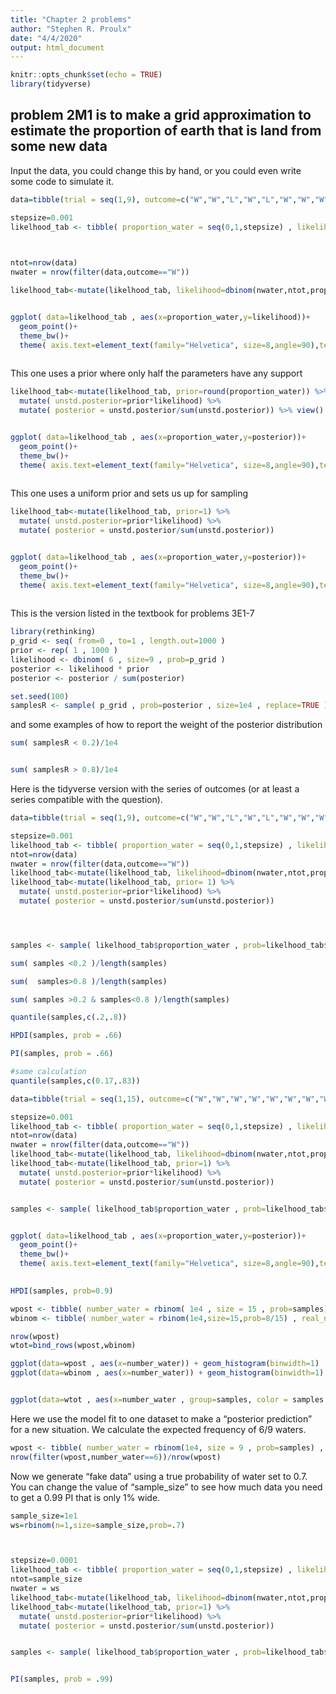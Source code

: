 ```yaml
---
title: "Chapter 2 problems"
author: "Stephen R. Proulx"
date: "4/4/2020"
output: html_document
---
```


```r
knitr::opts_chunk$set(echo = TRUE)
library(tidyverse)
```

## problem 2M1 is to make a grid approximation to estimate the proportion of earth that is land from some new data

Input the data, you could change this by hand, or you could even write some code to simulate it.
```r
data=tibble(trial = seq(1,9), outcome=c("W","W","L","W","L","W","W","W","L"))

```

```r
stepsize=0.001
likelhood_tab <- tibble( proportion_water = seq(0,1,stepsize) , likelihood = 0 )
 


ntot=nrow(data)
nwater = nrow(filter(data,outcome=="W"))

likelhood_tab<-mutate(likelhood_tab, likelihood=dbinom(nwater,ntot,proportion_water)) 


ggplot( data=likelhood_tab , aes(x=proportion_water,y=likelihood))+
  geom_point()+
  theme_bw()+ 
  theme( axis.text=element_text(family="Helvetica", size=8,angle=90),text=element_text(family="Helvetica", size=12),legend.position = "none")
        

```


This one uses a prior where only half the parameters have any support
```r


likelhood_tab<-mutate(likelhood_tab, prior=round(proportion_water)) %>% 
  mutate( unstd.posterior=prior*likelihood) %>%
  mutate( posterior = unstd.posterior/sum(unstd.posterior)) %>% view()


ggplot( data=likelhood_tab , aes(x=proportion_water,y=posterior))+
  geom_point()+
  theme_bw()+ 
  theme( axis.text=element_text(family="Helvetica", size=8,angle=90),text=element_text(family="Helvetica", size=12),legend.position = "none")
        

```


This one uses a uniform prior and sets us up for sampling
```r


likelhood_tab<-mutate(likelhood_tab, prior=1) %>% 
  mutate( unstd.posterior=prior*likelihood) %>%
  mutate( posterior = unstd.posterior/sum(unstd.posterior)) 


ggplot( data=likelhood_tab , aes(x=proportion_water,y=posterior))+
  geom_point()+
  theme_bw()+ 
  theme( axis.text=element_text(family="Helvetica", size=8,angle=90),text=element_text(family="Helvetica", size=12),legend.position = "none")
        

```


This is the version listed in the textbook for problems 3E1-7
```r
library(rethinking)
p_grid <- seq( from=0 , to=1 , length.out=1000 ) 
prior <- rep( 1 , 1000 )
likelihood <- dbinom( 6 , size=9 , prob=p_grid ) 
posterior <- likelihood * prior
posterior <- posterior / sum(posterior)

set.seed(100)
samplesR <- sample( p_grid , prob=posterior , size=1e4 , replace=TRUE )

```

and some examples of how to report the weight of the posterior distribution
```r
sum( samplesR < 0.2)/1e4


sum( samplesR > 0.8)/1e4

```


Here is the tidyverse version with the series of outcomes (or at least a series compatible with the question). 
```r
data=tibble(trial = seq(1,9), outcome=c("W","W","L","W","L","W","W","W","L"))

stepsize=0.001
likelhood_tab <- tibble( proportion_water = seq(0,1,stepsize) , likelihood = 0 )
ntot=nrow(data)
nwater = nrow(filter(data,outcome=="W"))
likelhood_tab<-mutate(likelhood_tab, likelihood=dbinom(nwater,ntot,proportion_water)) 
likelhood_tab<-mutate(likelhood_tab, prior= 1) %>% 
  mutate( unstd.posterior=prior*likelihood) %>%
  mutate( posterior = unstd.posterior/sum(unstd.posterior))




samples <- sample( likelhood_tab$proportion_water , prob=likelhood_tab$posterior , size=1e4 , replace=TRUE )
```

```r
sum( samples <0.2 )/length(samples)
```

```r
sum(  samples>0.8 )/length(samples)
```

```r
sum( samples >0.2 & samples<0.8 )/length(samples)

```
```r
quantile(samples,c(.2,.8))

```
```r
HPDI(samples, prob = .66)

```

```r
PI(samples, prob = .66)

#same calculation
quantile(samples,c(0.17,.83))


```

```r
data=tibble(trial = seq(1,15), outcome=c("W","W","W","W","W","W","W","W","L","L","L","L","L","L","L"))

stepsize=0.001
likelhood_tab <- tibble( proportion_water = seq(0,1,stepsize) , likelihood = 0 )
ntot=nrow(data)
nwater = nrow(filter(data,outcome=="W"))
likelhood_tab<-mutate(likelhood_tab, likelihood=dbinom(nwater,ntot,proportion_water)) 
likelhood_tab<-mutate(likelhood_tab, prior=1) %>% 
  mutate( unstd.posterior=prior*likelihood) %>%
  mutate( posterior = unstd.posterior/sum(unstd.posterior))


samples <- sample( likelhood_tab$proportion_water , prob=likelhood_tab$posterior , size=1e4 , replace=TRUE )


ggplot( data=likelhood_tab , aes(x=proportion_water,y=posterior))+
  geom_point()+
  theme_bw()+ 
  theme( axis.text=element_text(family="Helvetica", size=8,angle=90),text=element_text(family="Helvetica", size=12),legend.position = "none")
        

```


```r
HPDI(samples, prob=0.9)
```

```r
wpost <- tibble( number_water = rbinom( 1e4 , size = 15 , prob=samples) , real_number = 8 , samples = "posterior") 
wbinom <- tibble( number_water = rbinom(1e4,size=15,prob=8/15) , real_number = 8 , samples = "binomial")

nrow(wpost)
wtot=bind_rows(wpost,wbinom)

ggplot(data=wpost , aes(x=number_water)) + geom_histogram(binwidth=1)
ggplot(data=wbinom , aes(x=number_water)) + geom_histogram(binwidth=1)


ggplot(data=wtot , aes(x=number_water , group=samples, color = samples , fill =samples)) + geom_histogram(binwidth=0.5 ,position="dodge")

```

Here we use the model fit to one dataset to make a "posterior prediction" for a new situation. We calculate the expected frequency of 6/9 waters.
```r

wpost <- tibble( number_water = rbinom(1e4, size = 9 , prob=samples) , real_number = 8 , samples = "posterior") 
nrow(filter(wpost,number_water==6))/nrow(wpost)
```


Now we generate "fake data" using a true probability of water set to 0.7.  You can change the value of "sample_size" to see how much data you need to get a 0.99 PI that is only 1% wide.
```r
sample_size=1e1
ws=rbinom(n=1,size=sample_size,prob=.7)



stepsize=0.0001
likelhood_tab <- tibble( proportion_water = seq(0,1,stepsize) , likelihood = 0 )
ntot=sample_size
nwater = ws
likelhood_tab<-mutate(likelhood_tab, likelihood=dbinom(nwater,ntot,proportion_water)) 
likelhood_tab<-mutate(likelhood_tab, prior=1) %>% 
  mutate( unstd.posterior=prior*likelihood) %>%
  mutate( posterior = unstd.posterior/sum(unstd.posterior))


samples <- sample( likelhood_tab$proportion_water , prob=likelhood_tab$posterior , size=1e4 , replace=TRUE )


PI(samples, prob = .99) 

```
